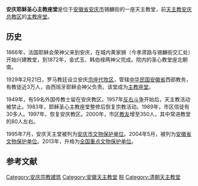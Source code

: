 {{文物保护单位
| 级别 = 全国
| Cat = 安徽全国重点文物保护单位
| 省区市 = 安徽省
| 图片 = [[文件:安庆耶稣圣心主教座堂.jpg|250px]]
| 名称 = 安庆天主堂
| 编号 = 7-1740-5-133
| 分类 = 近现代重要史迹及代表性建筑
| 时代 = 1893年
| 所在 = [[安庆市|安庆市]][[迎江区|迎江区]]
| 登录 = 2013年3月
}}
'''安庆耶稣圣心主教座堂'''是位于[[安徽省|安徽省]][[安庆市|安庆市]]锡麟街的一座天主教堂，前[[天主教安庆总教区|天主教安庆总教区]]的[[主教座堂|主教座堂]]。

== 历史 ==
1866年，法国耶稣会荣神父来到安庆，在城内黄家狮（今孝肃路与锡麟街交汇处）开始兴建教堂，到1872年，金式玉、韩伯禄两神父完成。院内的圣心教堂座北朝南。

1929年2月21日，罗马教廷设立安庆[[宗座代牧区|宗座代牧区]]，管辖[[中华民国安徽省|中华民国安徽省]]西部教务，有教徒近3万人，由西班牙耶稣会神父负责。该堂成为[[主教座堂|主教座堂]]。

1949年，有59名外国传教士留在安庆教区。1957年[[反右斗争|反右斗争]]开始后，天主教活动被禁止。1983年，耶稣圣心主教座堂整修后恢复宗教活动。1989年，市区信徒有30多人。1997年，恢复安庆教区。2000年，市区[[教友|教友]]增至350人，其中常进教堂的80人左右。

1995年7月，安庆天主堂被列为[[安庆市文物保护单位|安庆市文物保护单位]]。2004年5月，被列为[[安徽省文物保护单位|安徽省文物保护单位]]。2013年，升格为[[全国重点文物保护单位|全国重点文物保护单位]]。

== 参考文献 ==
{{Reflist}}

[[Category:安庆宗教建筑|Category:安庆宗教建筑]]
[[Category:安徽天主教堂|Category:安徽天主教堂]]
[[Category:中国天主教主教座堂|皖]]
[[Category:清朝天主教堂|Category:清朝天主教堂]]

{{安徽小作品}}